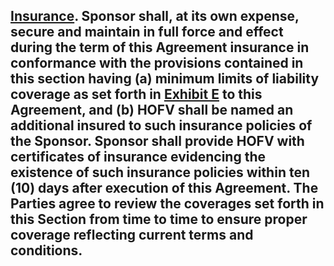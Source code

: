 ## [Insurance]{.underline}.  Sponsor shall, at its own expense, secure and maintain in full force and effect during the term of this Agreement insurance in conformance with the provisions contained in this section having (a) minimum limits of liability coverage as set forth in [[Exhibit E](#exhibit-e)]{.underline} to this Agreement, and (b) HOFV shall be named an additional insured to such insurance policies of the Sponsor. Sponsor shall provide HOFV with certificates of insurance evidencing the existence of such insurance policies within ten (10) days after execution of this Agreement. The Parties agree to review the coverages set forth in this Section from time to time to ensure proper coverage reflecting current terms and conditions. {#miscellaneous:insurance}

